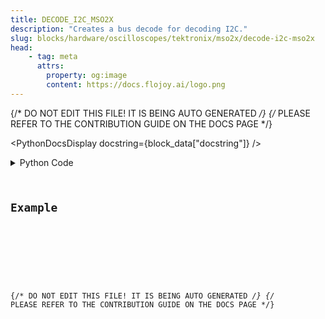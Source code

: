 ```yaml
---
title: DECODE_I2C_MSO2X
description: "Creates a bus decode for decoding I2C."
slug: blocks/hardware/oscilloscopes/tektronix/mso2x/decode-i2c-mso2x
head:
    - tag: meta
      attrs:
        property: og:image
        content: https://docs.flojoy.ai/logo.png
---
```


{/* DO NOT EDIT THIS FILE! IT IS BEING AUTO GENERATED */}
{/* PLEASE REFER TO THE CONTRIBUTION GUIDE ON THE DOCS PAGE */}


<PythonDocsDisplay docstring={block_data["docstring"]} />
<details>
<summary>Python Code</summary>



<Code code={pythonCode} lang="py" wrap theme="dracula" />

[Find this Flojoy Block on GitHub](https://github.com/flojoy-ai/blocks/blob/main/blocks/HARDWARE/OSCILLOSCOPES/TEKTRONIX/MSO2X/DECODE_I2C_MSO2X/DECODE_I2C_MSO2X.py)

</details>

## Example


<GetHelpWidget />


<AppDisplay app={app} blockName="DECODE_I2C_MSO2X" client:visible />


<Example />

{/* DO NOT EDIT THIS FILE! IT IS BEING AUTO GENERATED */}
{/* PLEASE REFER TO THE CONTRIBUTION GUIDE ON THE DOCS PAGE */}
